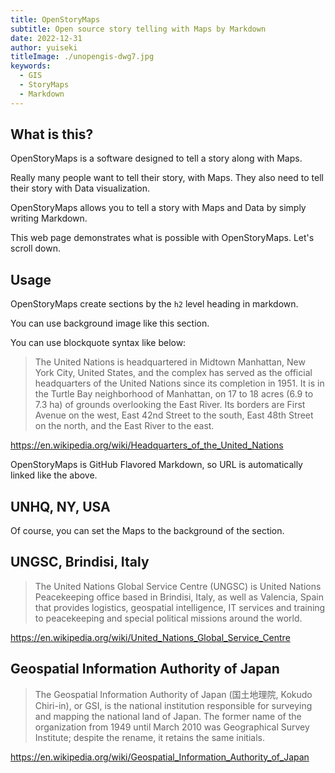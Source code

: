 ```yaml
---
title: OpenStoryMaps
subtitle: Open source story telling with Maps by Markdown
date: 2022-12-31
author: yuiseki
titleImage: ./unopengis-dwg7.jpg
keywords:
  - GIS
  - StoryMaps
  - Markdown
---
```



## What is this?

OpenStoryMaps is a software designed to tell a story along with Maps.

Really many people want to tell their story, with Maps.
They also need to tell their story with Data visualization.

OpenStoryMaps allows you to tell a story with Maps and Data by simply writing Markdown.

This web page demonstrates what is possible with OpenStoryMaps.
Let's scroll down.

## Usage

<SectionBackground src="./UNHQ_NYC.jpg" />

OpenStoryMaps create sections by the `h2` level heading in markdown.

You can use background image like this section.

You can use blockquote syntax like below:

> The United Nations is headquartered in Midtown Manhattan, New York City, United
> States, and the complex has served as the official headquarters of the United Nations
> since its completion in 1951. It is in the Turtle Bay neighborhood of Manhattan,
> on 17 to 18 acres (6.9 to 7.3 ha) of grounds overlooking the East River. Its borders
> are First Avenue on the west, East 42nd Street to the south, East 48th Street on
> the north, and the East River to the east.

https://en.wikipedia.org/wiki/Headquarters_of_the_United_Nations

OpenStoryMaps is GitHub Flavored Markdown, so URL is automatically linked like the above.

## UNHQ, NY, USA

Of course, you can set the Maps to the background of the section.

<StaticMap longitude={-73.968056} latitude={40.749444} zoom={15} />

## UNGSC, Brindisi, Italy

<StaticMap longitude={17.9466719} latitude={40.6494882} zoom={17} />

> The United Nations Global Service Centre (UNGSC) is United Nations Peacekeeping office
> based in Brindisi, Italy, as well as Valencia, Spain that provides logistics, geospatial
> intelligence, IT services and training to peacekeeping and special political missions
> around the world.

https://en.wikipedia.org/wiki/United_Nations_Global_Service_Centre

## Geospatial Information Authority of Japan

<StaticMap
  style="./gsi_ort.json"
  longitude={140.084583}
  latitude={36.104583}
  zoom={16}
/>

> The Geospatial Information Authority of Japan (国土地理院, Kokudo Chiri-in), or GSI, is
> the national institution responsible for surveying and mapping the national land of Japan.
> The former name of the organization from 1949 until March 2010 was Geographical Survey Institute;
> despite the rename, it retains the same initials.

https://en.wikipedia.org/wiki/Geospatial_Information_Authority_of_Japan
